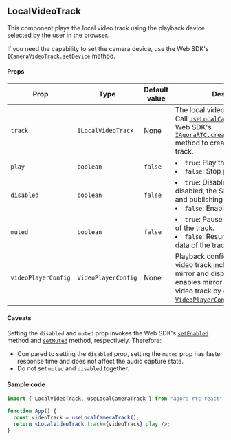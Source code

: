## LocalVideoTrack

This component plays the local video track using the playback device selected by the user in the browser.

If you need the capability to set the camera device, use the Web SDK's [`ICameraVideoTrack.setDevice`](https://api-ref.agora.io/en/video-sdk/web/4.x/interfaces/icameravideotrack.html#setdevice) method.

#### Props

| Prop                | Type                | Default value | Description                                                                                                                                                                                                                                                                                                                                        |
| ------------------- | ------------------- | ------------- | -------------------------------------------------------------------------------------------------------------------------------------------------------------------------------------------------------------------------------------------------------------------------------------------------------------------------------------------------- |
| `track`             | `ILocalVideoTrack`  | None          | The local video track to be played. Call [`useLocalCameraTrack`](https://api-ref.agora.io/en/video-sdk/reactjs/2.x/functions/useLocalCameraTrack.html) or the Web SDK's [`IAgoraRTC.createScreenVideoTrack`](https://api-ref.agora.io/en/video-sdk/web/4.x/interfaces/iagorartc.html#createscreenvideotrack) method to create a local video track. |
| `play`              | `boolean`           | `false`       | <li>`true`: Play the track.</li><li>`false`: Stop playing the track.</li>                                                                                                                                                                                                                                                                          |
| `disabled`          | `boolean`           | `false`       | <li>`true`: Disable the track. When disabled, the SDK will stop playing and publishing the track.</li><li>`false`: Enable the track.</li>                                                                                                                                                                                                          |
| `muted`             | `boolean`           | `false`       | <li>`true`: Pause sending media data of the track.</li><li>`false`: Resume sending media data of the track.</li>                                                                                                                                                                                                                                   |
| `videoPlayerConfig` | `VideoPlayerConfig` | None          | Playback configurations for a video track including setting the mirror and display mode. The SDK enables mirror mode for the local video track by default. See [`VideoPlayerConfig`](https://api-ref.agora.io/en/video-sdk/web/4.x/interfaces/videoplayerconfig.html) for details.                                                                 |

#### Caveats

Setting the `disabled` and `muted` prop invokes the Web SDK's [`setEnabled`](https://api-ref.agora.io/en/video-sdk/web/4.x/interfaces/ilocaltrack.html#setenabled) method and [`setMuted`](https://api-ref.agora.io/en/video-sdk/web/4.x/interfaces/ilocaltrack.html#setmuted) method, respectively. Therefore:

- Compared to setting the `disabled` prop, setting the `muted` prop has faster response time and does not affect the audio capture state.
- Do not set `muted` and `disabled` together.

#### Sample code

```jsx
import { LocalVideoTrack, useLocalCameraTrack } from "agora-rtc-react";

function App() {
  const videoTrack = useLocalCameraTrack();
  return <LocalVideoTrack track={videoTrack} play />;
}
```
